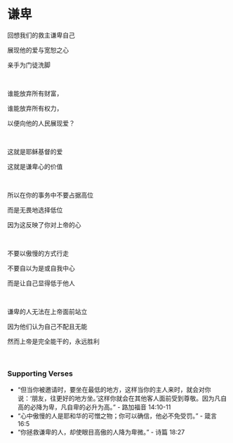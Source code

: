 # 谦卑

回想我们的救主谦卑自己

展现他的爱与宽恕之心

亲手为门徒洗脚

<p></p>

<br />

谁能放弃所有财富，

谁能放弃所有权力，

以便向他的人民展现爱？

<p></p>

<br />

这就是耶稣基督的爱

这就是谦卑心的价值

<br />

所以在你的事务中不要占据高位

而是无畏地选择低位

因为这反映了你对上帝的心

<p></p>

<br />

不要以傲慢的方式行走

不要自以为是或自我中心

而是让自己显得低于他人

<p></p>

<br />

谦卑的人无法在上帝面前站立

因为他们认为自己不配且无能

然而上帝是完全能干的，永远胜利

<p></p>

<br />

### Supporting Verses

- “但当你被邀请时，要坐在最低的地方，这样当你的主人来时，就会对你说：‘朋友，往更好的地方坐。’这样你就会在其他客人面前受到尊敬。因为凡自高的必降为卑，凡自卑的必升为高。” - 路加福音 14:10-11
- “心中傲慢的人是耶和华的可憎之物；你可以确信，他必不免受罚。” - 箴言 16:5
- “你拯救谦卑的人，却使眼目高傲的人降为卑微。” - 诗篇 18:27